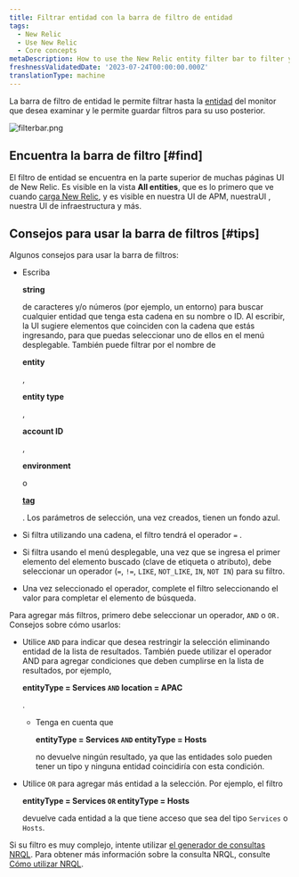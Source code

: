 ```yaml
---
title: Filtrar entidad con la barra de filtro de entidad
tags:
  - New Relic
  - Use New Relic
  - Core concepts
metaDescription: How to use the New Relic entity filter bar to filter your entities and save useful filtered views.
freshnessValidatedDate: '2023-07-24T00:00:00.000Z'
translationType: machine
---
```



La barra de filtro de entidad le permite filtrar hasta la [entidad](/docs/new-relic-solutions/new-relic-one/core-concepts/what-entity-new-relic) del monitor que desea examinar y le permite guardar filtros para su uso posterior.

<img
  title="filterbar.png"
  alt="filterbar.png"
  src={platformFilteringEntities}
/>

## Encuentra la barra de filtro [#find]

El filtro de entidad se encuentra en la parte superior de muchas páginas UI de New Relic. Es visible en la vista <DNT>**All entities**</DNT>, que es lo primero que ve cuando [carga New Relic](https://one.newrelic.com), y es visible en nuestra UI de APM, nuestraUI <InlinePopover type="browser"/>, nuestra UI de infraestructura y más.

## Consejos para usar la barra de filtros [#tips]

Algunos consejos para usar la barra de filtros:

* Escriba

  <DNT>**string**</DNT>

  de caracteres y/o números (por ejemplo, un entorno) para buscar cualquier entidad que tenga esta cadena en su nombre o ID. Al escribir, la UI sugiere elementos que coinciden con la cadena que estás ingresando, para que puedas seleccionar uno de ellos en el menú desplegable. También puede filtrar por el nombre de

  <DNT>**entity**</DNT>

  ,

  <DNT>**entity type**</DNT>

  ,

  <DNT>**account ID**</DNT>

  ,

  <DNT>**environment**</DNT>

  o

  <DNT>[**tag**](/docs/new-relic-one/use-new-relic-one/core-concepts/tagging-use-tags-organize-group-what-you-monitor)</DNT>

  . Los parámetros de selección, una vez creados, tienen un fondo azul.

* Si filtra utilizando una cadena, el filtro tendrá el operador `=` .

* Si filtra usando el menú desplegable, una vez que se ingresa el primer elemento del elemento buscado (clave de etiqueta o atributo), debe seleccionar un operador (`=`, `!=`, `LIKE`, `NOT_LIKE`, `IN`, `NOT IN`) para su filtro.

* Una vez seleccionado el operador, complete el filtro seleccionando el valor para completar el elemento de búsqueda.

Para agregar más filtros, primero debe seleccionar un operador, `AND` o `OR.` Consejos sobre cómo usarlos:

* Utilice `AND` para indicar que desea restringir la selección eliminando entidad de la lista de resultados. También puede utilizar el operador AND para agregar condiciones que deben cumplirse en la lista de resultados, por ejemplo,

  <DNT>**entityType = Services `AND` location = APAC**</DNT>

  .

  * Tenga en cuenta que

    <DNT>**entityType = Services `AND` entityType = Hosts**</DNT>

    no devuelve ningún resultado, ya que las entidades solo pueden tener un tipo y ninguna entidad coincidiría con esta condición.

* Utilice `OR` para agregar más entidad a la selección. Por ejemplo, el filtro

  <DNT>**entityType = Services `OR` entityType = Hosts**</DNT>

  devuelve cada entidad a la que tiene acceso que sea del tipo `Services` o `Hosts`.

Si su filtro es muy complejo, intente utilizar [el generador de consultas NRQL](https://one.newrelic.com/data-exploration/query-builder). Para obtener más información sobre la consulta NRQL, consulte [Cómo utilizar NRQL](/docs/query-your-data/nrql-new-relic-query-language/get-started/introduction-nrql-how-nrql-works).